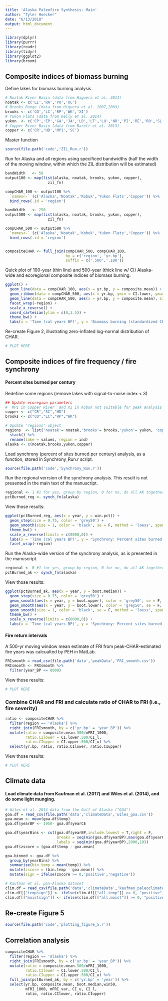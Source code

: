 ```yaml
---
title: 'Alaska Paleofire Synthesis: Main'
author: "Tyler Hoecker"
date: "6/13/2018"
output: html_document
---
```

```r
library(dplyr)
library(purrr)
library(readr)
library(tidyr)
library(ggplot2)
library(broom)
```

## Composite indices of biomass burning 

Define lakes for biomass burning analysis.
```r
# Noatak River Basin (data from Higuera et al. 2011)
noatak <- c('LI','RA','PO','UC')  
# Brooks Range (data from Higuera et al. 2007,2009)
brooks <- c('CO','LC','RP','WK','XI') 
# Yukon Flats (data from Kelly et al. 2014)
yukon  <- c('CP','EP','GA','JA','LD','LT','LU','NR','PI','RE','RO','SL','WC','WI') 
# Copper River Basin (data from Barett et al. 2013)
copper <- c('CR','HD','MP1','SC') 
```

Master function 
```r
source(file.path('code','ZIL_Run.r'))
```

Run for Alaska and all regions using specificed bandwidths (half the width of the moving window, within which the ZIL distribution will be estimated)
```r
bandWidth   <- 50 
output100 <- map(list(alaska, noatak, brooks, yukon, copper),
                   zil_fn)

compCHAR_100 <- output100 %>% 
  `names<-` (c('Alaska','Noatak','Kobuk','Yukon Flats','Copper')) %>%
  bind_rows(.id = 'region')

bandWidth   <- 250 	
output500 <- map(list(alaska, noatak, brooks, yukon, copper),
                   zil_fn) 

compCHAR_500 <- output500 %>% 
  `names<-` (c('Alaska','Noatak','Kobuk','Yukon Flats','Copper')) %>%
  bind_rows(.id = 'region')


compositeCHAR <- full_join(compCHAR_500, compCHAR_100, 
                           by = c('region', 'yr.bp'),
                           suffix = c('.500','.100'))
```

Quick plot of 100-year (thin line) and 500-year (thick line w/ CI) Alaska-wide and ecoregional composite indices of biomass burning. 
```r
ggplot() +
  geom_line(data = compCHAR_100, aes(x = yr.bp, y = composite.mean)) +
  geom_ribbon(data = compCHAR_500, aes(x = yr.bp, ymin = CI.lower, ymax = CI.upper), alpha = 0.3) +
  geom_line(data = compCHAR_500, aes(x = yr.bp, y = composite.mean), size = 1.25) +
  facet_wrap(~region) +
  scale_x_reverse() +
  coord_cartesian(ylim = c(0,3.5)) +
  theme_bw() +
  labs(x = 'Time (cal years BP)', y = 'Biomass burning (standardized CHAR)')
```

Re-create Figure 2, illustrating zero-inflated log-normal distribution of CHAR.
```r
# PLOT HERE
```

## Composite indices of fire frequency / fire synchrony

#### Percent sites burned per century

Redefine some regions (remove lakes with signal-to-noise index < 3)
```r
## Update ecoregion parameters
#  MP1 in Copper River  and XI in Kobuk not suitable for peak analysis
copper <- c("CR","SC","HD")
brooks <- c("CO","LC","RP","WK")

# Update 'regions' object
regions  <- list('noatak'= noatak,'brooks'= brooks,'yukon'= yukon, 'copper'= copper) %>% 
  stack() %>% 
  rename(lake = values, region = ind)
alaska <- c(noatak,brooks,yukon,copper)
```

Load synchrony (percent of sites burned per century) analysis, as a function, stored in Synchrony_Run.r script.
```r
source(file.path('code','Synchrony_Run.r'))
```

Run the regional verrsion of the synchrony analysis. This result is not presented in the main text of the manuscript.
```r
regional <- 1 #1 for yes, group by region, 0 for no, do all AK together
pctBurned_reg <- synch_fn(alaska)
```

View those results:
```r
ggplot(pctBurned_reg, aes(x = year, y = win.pct)) +
  geom_step(size = 0.75, color = 'grey50') +
  geom_smooth(size = 1, color = 'black', se = F, method = 'loess', span = 0.01) +
  theme_bw() +
  scale_x_reverse(limits = c(8000,0)) +
  labs(x = 'Time (cal years BP)', y = 'Synchrony: Percent sites burned per century') +
  facet_wrap(~region)
```

Run the Alaska-wide version of the synchrony analysis, as is presented in the manuscript.
```r
regional <- 0 #1 for yes, group by region, 0 for no, do all AK together
pctBurned_ak <- synch_fn(alaska)
```

View those results:
```r
ggplot(pctBurned_ak, aes(x = year, y = boot.median)) +
  geom_step(size = 0.75, color = 'grey50') +
  geom_smooth(aes(x = year, y = boot.upper), color = 'grey50', se = F, method = 'loess', span = 0.01) +
  geom_smooth(aes(x = year, y = boot.lower), color = 'grey50', se = F, method = 'loess', span = 0.01) +
  geom_smooth(size = 1, color = 'black', se = F, method = 'loess', span = 0.01) +
  theme_bw() +
  scale_x_reverse(limits = c(8000,0)) +
  labs(x = 'Time (cal years BP)', y = 'Synchrony: Percent sites burned per century')
```

#### Fire return intervals 

A 500-yr moving window mean estimate of FRI from peak-CHAR-estimated fire years was calcualted by PEH in MatLab. 
```r
FRIsmooth = read_csv(file.path('data','peakData','FRI_smooth.csv'))
FRIsmooth <- FRIsmooth %>% 
  filter(year_BP <= 8000)
```

View those results:
```r
# PLOT HERE
```

### Combine CHAR and FRI and calculate ratio of CHAR to FRI (i.e., fire severity)
```r
ratio <- compositeCHAR %>% 
  filter(region == 'Alaska') %>% 
  right_join(FRIsmooth, by = c('yr.bp' = 'year_BP')) %>%
  mutate(ratio = composite.mean.500/mFRI_1000,
         ratio.CIlower = CI.lower.500/CI_l,
         ratio.CIupper = CI.upper.500/CI_u) %>%
  select(yr.bp, ratio, ratio.CIlower, ratio.CIupper)
```

View those results:
```r
# PLOT HERE
```

## Climate data

#### Load climate data from Kaufman et al. (2017) and Wiles et al. (2014), and do some light munging.
```r
# Wiles et al. 2014 data from the Gulf of Alaska ("GOA")
goa.df = read_csv(file.path('data','climateData','wiles_goa.csv'))
goa.mean <- mean(goa.df$temp)
goa.df$yearBP <- 1950- goa.df$yearCE 

goa.df$yearBins <- cut(goa.df$yearBP,include.lowest = T,right = F,
                       breaks = seq(min(goa.df$yearBP),max(goa.df$yearCE),10), 
                       labels = seq(min(goa.df$yearBP),2000,10))
goa.df$zscore = (goa.df$temp - goa.mean) 

goa.binned <- goa.df %>%
  group_by(yearBins) %>%
  summarise(bin.temp = mean(temp)) %>%
  mutate(zscore = (bin.temp - goa.mean)) %>%
  mutate(sign = ifelse(zscore >= 0,'positive','negative'))

# Kaufman et al. pan-Alaska dataset 
clim.df = read_csv(file.path('data','climateData','kaufman_paleoclimate_synthesis.csv'))
clim.df[["tempsign"]] <- ifelse(clim.df[["all.temp"]] >= 0, "positive", "negative")
clim.df[["moistsign"]] <- ifelse(clim.df[["all.moist"]] >= 0, "positive", "negative")
```


## Re-create Figure 5
```r
source(file.path('code','plotting_figure_5.r'))
```

## Correlation analysis
```r
compositeCHAR %>% 
  filter(region == 'Alaska') %>% 
  right_join(FRIsmooth, by = c('yr.bp' = 'year_BP')) %>%
  mutate(ratio = composite.mean.500/mFRI_1000,
         ratio.CIlower = CI.lower.500/CI_l,
         ratio.CIupper = CI.upper.500/CI_u) %>%
  full_join(pctBurned_ak, by = c('yr.bp' = 'year')) %>%
  select(yr.bp, composite.mean, boot.median,win50,
         mFRI_1000, mFRI_var, CI_u, CI_l,
         ratio, ratio.CIlower, ratio.CIupper)




```
